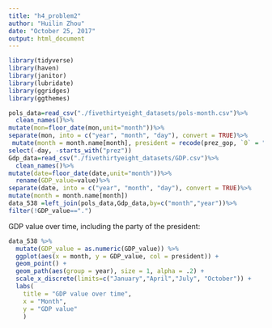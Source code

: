 ```yaml
---
title: "h4_problem2"
author: "Huilin Zhou"
date: "October 25, 2017"
output: html_document
---
```

```r
library(tidyverse)
library(haven)
library(janitor)
library(lubridate)
library(ggridges)
library(ggthemes)

pols_data=read_csv("./fivethirtyeight_datasets/pols-month.csv")%>%
  clean_names()%>%
mutate(mon=floor_date(mon,unit="month"))%>%
separate(mon, into = c("year", "month", "day"), convert = TRUE)%>%
 mutate(month = month.name[month], president = recode(prez_gop, `0` = "dem", `1` = "gop", `2` = "gop")) %>%
select(-day, -starts_with("prez"))
Gdp_data=read_csv("./fivethirtyeight_datasets/GDP.csv")%>%
  clean_names()%>%
mutate(date=floor_date(date,unit="month"))%>%
  rename(GDP_value=value)%>%
separate(date, into = c("year", "month", "day"), convert = TRUE)%>%
mutate(month = month.name[month])
data_538 =left_join(pols_data,Gdp_data,by=c("month","year"))%>%
filter(!GDP_value==".")
```

GDP value over time, including the party of the president:

```r
data_538 %>%
  mutate(GDP_value = as.numeric(GDP_value)) %>%
  ggplot(aes(x = month, y = GDP_value, col = president)) + 
  geom_point() +
  geom_path(aes(group = year), size = 1, alpha = .2) +
  scale_x_discrete(limits=c("January","April","July", "October")) +
  labs(
    title = "GDP value over time",
    x = "Month",
    y = "GDP value"
    )
```